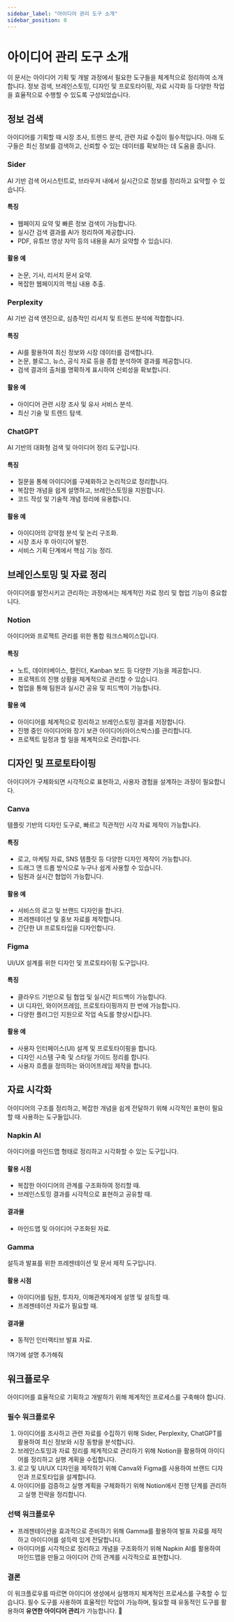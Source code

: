 ```yaml
---
sidebar_label: "아이디어 관리 도구 소개"
sidebar_position: 0
---
```


# 아이디어 관리 도구 소개

이 문서는 아이디어 기획 및 개발 과정에서 필요한 도구들을 체계적으로 정리하여 소개합니다. 정보 검색, 브레인스토밍, 디자인 및 프로토타이핑, 자료 시각화 등 다양한 작업을 효율적으로 수행할 수 있도록 구성되었습니다.

## 정보 검색

아이디어를 기획할 때 시장 조사, 트렌드 분석, 관련 자료 수집이 필수적입니다. 아래 도구들은 최신 정보를 검색하고, 신뢰할 수 있는 데이터를 확보하는 데 도움을 줍니다.

### Sider

AI 기반 검색 어시스턴트로, 브라우저 내에서 실시간으로 정보를 정리하고 요약할 수 있습니다.

#### 특징

- 웹페이지 요약 및 빠른 정보 검색이 가능합니다.
- 실시간 검색 결과를 AI가 정리하여 제공합니다.
- PDF, 유튜브 영상 자막 등의 내용을 AI가 요약할 수 있습니다.

#### 활용 예

- 논문, 기사, 리서치 문서 요약.
- 복잡한 웹페이지의 핵심 내용 추출.

### Perplexity

AI 기반 검색 엔진으로, 심층적인 리서치 및 트렌드 분석에 적합합니다.

#### 특징

- AI를 활용하여 최신 정보와 시장 데이터를 검색합니다.
- 논문, 블로그, 뉴스, 공식 자료 등을 종합 분석하여 결과를 제공합니다.
- 검색 결과의 출처를 명확하게 표시하여 신뢰성을 확보합니다.

#### 활용 예

- 아이디어 관련 시장 조사 및 유사 서비스 분석.
- 최신 기술 및 트렌드 탐색.

### ChatGPT

AI 기반의 대화형 검색 및 아이디어 정리 도구입니다.

#### 특징

- 질문을 통해 아이디어를 구체화하고 논리적으로 정리합니다.
- 복잡한 개념을 쉽게 설명하고, 브레인스토밍을 지원합니다.
- 코드 작성 및 기술적 개념 정리에 유용합니다.

#### 활용 예

- 아이디어의 강약점 분석 및 논리 구조화.
- 시장 조사 후 아이디어 발전.
- 서비스 기획 단계에서 핵심 기능 정리.

## 브레인스토밍 및 자료 정리

아이디어를 발전시키고 관리하는 과정에서는 체계적인 자료 정리 및 협업 기능이 중요합니다.

### Notion

아이디어와 프로젝트 관리를 위한 통합 워크스페이스입니다.

#### 특징

- 노트, 데이터베이스, 캘린더, Kanban 보드 등 다양한 기능을 제공합니다.
- 프로젝트의 진행 상황을 체계적으로 관리할 수 있습니다.
- 협업을 통해 팀원과 실시간 공유 및 피드백이 가능합니다.

#### 활용 예

- 아이디어를 체계적으로 정리하고 브레인스토밍 결과를 저장합니다.
- 진행 중인 아이디어와 장기 보관 아이디어(아이스박스)를 관리합니다.
- 프로젝트 일정과 할 일을 체계적으로 관리합니다.

## 디자인 및 프로토타이핑

아이디어가 구체화되면 시각적으로 표현하고, 사용자 경험을 설계하는 과정이 필요합니다.

### Canva

템플릿 기반의 디자인 도구로, 빠르고 직관적인 시각 자료 제작이 가능합니다.

#### 특징

- 로고, 마케팅 자료, SNS 템플릿 등 다양한 디자인 제작이 가능합니다.
- 드래그 앤 드롭 방식으로 누구나 쉽게 사용할 수 있습니다.
- 팀원과 실시간 협업이 가능합니다.

#### 활용 예

- 서비스의 로고 및 브랜드 디자인을 합니다.
- 프레젠테이션 및 홍보 자료를 제작합니다.
- 간단한 UI 프로토타입을 디자인합니다.

### Figma

UI/UX 설계를 위한 디자인 및 프로토타이핑 도구입니다.

#### 특징

- 클라우드 기반으로 팀 협업 및 실시간 피드백이 가능합니다.
- UI 디자인, 와이어프레임, 프로토타이핑까지 한 번에 가능합니다.
- 다양한 플러그인 지원으로 작업 속도를 향상시킵니다.

#### 활용 예

- 사용자 인터페이스(UI) 설계 및 프로토타이핑을 합니다.
- 디자인 시스템 구축 및 스타일 가이드 정리를 합니다.
- 사용자 흐름을 정의하는 와이어프레임 제작을 합니다.

## 자료 시각화

아이디어의 구조를 정리하고, 복잡한 개념을 쉽게 전달하기 위해 시각적인 표현이 필요할 때 사용하는 도구들입니다.

### Napkin AI

아이디어를 마인드맵 형태로 정리하고 시각화할 수 있는 도구입니다.

#### 활용 시점

- 복잡한 아이디어의 관계를 구조화하여 정리할 때.
- 브레인스토밍 결과를 시각적으로 표현하고 공유할 때.

#### 결과물

- 마인드맵 및 아이디어 구조화된 자료.

### Gamma

설득과 발표를 위한 프레젠테이션 및 문서 제작 도구입니다.

#### 활용 시점

- 아이디어를 팀원, 투자자, 이해관계자에게 설명 및 설득할 때.
- 프레젠테이션 자료가 필요할 때.

#### 결과물

- 동적인 인터랙티브 발표 자료.

!여기에 설명 추가해줘

## 워크플로우

아이디어를 효율적으로 기획하고 개발하기 위해 체계적인 프로세스를 구축해야 합니다.

### 필수 워크플로우

1. 아이디어를 조사하고 관련 자료를 수집하기 위해 Sider, Perplexity, ChatGPT를 활용하여 최신 정보와 시장 동향을 분석합니다.
2. 브레인스토밍과 자료 정리를 체계적으로 관리하기 위해 Notion을 활용하여 아이디어를 정리하고 실행 계획을 수립합니다.
3. 로고 및 UI/UX 디자인을 제작하기 위해 Canva와 Figma를 사용하여 브랜드 디자인과 프로토타입을 설계합니다.
4. 아이디어를 검증하고 실행 계획을 구체화하기 위해 Notion에서 진행 단계를 관리하고 실행 전략을 정리합니다.

### 선택 워크플로우

- 프레젠테이션을 효과적으로 준비하기 위해 Gamma를 활용하여 발표 자료를 제작하고 아이디어를 설득력 있게 전달합니다.
- 아이디어를 시각적으로 정리하고 개념을 구조화하기 위해 Napkin AI를 활용하여 마인드맵을 만들고 아이디어 간의 관계를 시각적으로 표현합니다.

### 결론

이 워크플로우를 따르면 아이디어 생성에서 실행까지 체계적인 프로세스를 구축할 수 있습니다. 필수 도구를 사용하여 효율적인 작업이 가능하며, 필요할 때 유동적인 도구를 활용하여 **유연한 아이디어 관리**가 가능합니다. 🚀
